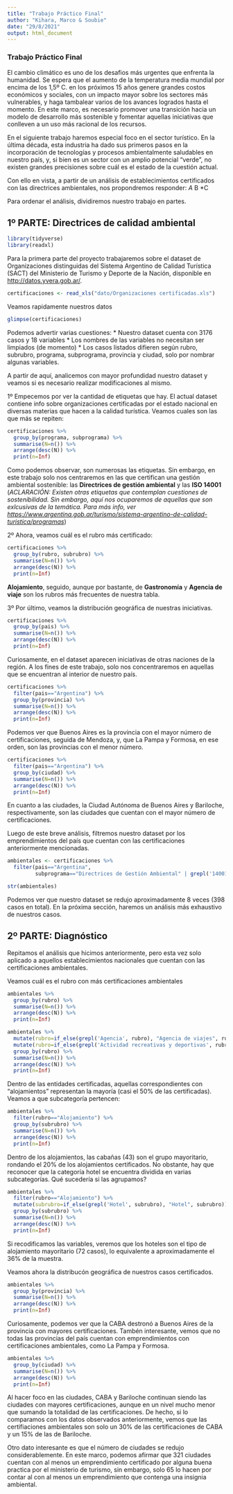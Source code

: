 ```yaml
---
title: "Trabajo Práctico Final"
author: "Kihara, Marco & Soubie"
date: "29/8/2021"
output: html_document
---
```


### **Trabajo Práctico Final**

El cambio climático es uno de los desafios más urgentes que enfrenta la humanidad. Se espera que el aumento de la temperatura media mundial por encima de los 1,5º C. en los próximos 15 años genere grandes costos económicos y sociales, con un impacto mayor sobre los sectores más vulnerables, y haga tambalear varios de los avances logrados hasta el momento. En este marco, es necesario promover una transición hacia un modelo de desarrollo más sostenible y fomentar aquellas iniciativas que conlleven a un uso más racional de los recursos.

En el siguiente trabajo haremos especial foco en el sector turístico. En la última década, esta industria ha dado sus primeros pasos en la incorporación de tecnologías y procesos ambientalmente saludables en nuestro país, y, si bien es un sector con un amplio potencial "verde", no existen grandes precisiones sobre cuál es el estado de la cuestión actual.

Con ello en vista, a partir de un análisis de establecimientos certificados con las directrices ambientales, nos propondremos responder:
*A
*B
*C

Para ordenar el análisis, dividiremos nuestro trabajo en partes.

## 1º PARTE: Directrices de calidad ambiental

```r
library(tidyverse)
library(readxl)
```

Para la primera parte del proyecto trabajaremos sobre el dataset de Organizaciones distinguidas del Sistema Argentino de Calidad Turística (SACT) del Ministerio de Turismo y Deporte de la Nación, disponible en <http://datos.yvera.gob.ar/>.

```r
certificaciones <- read_xls("dato/Organizaciones certificadas.xls")
```

Veamos rapidamente nuestros datos

```r
glimpse(certificaciones)
```

Podemos advertir varias cuestiones:
* Nuestro dataset cuenta con 3176 casos y 18 variables
* Los nombres de las variables no necesitan ser limpiados (de momento)
* Los casos listados difieren según rubro, subrubro, programa, subprograma, provincia y ciudad, solo por nombrar algunas variables.

A partir de aquí, analicemos con mayor profundidad nuestro dataset y veamos si es necesario realizar modificaciones al mismo.

1º Empecemos por ver la cantidad de etiquetas que hay. El actual dataset contiene info sobre organizaciones certificadas por el estado nacional en diversas materias que hacen a la calidad turística. Veamos cuales son las que más se repiten:

```r
certificaciones %>% 
  group_by(programa, subprograma) %>% 
  summarise(N=n()) %>% 
  arrange(desc(N)) %>% 
  print(n=Inf)
```

Como podemos observar, son numerosas las etiquetas. Sin embargo, en este trabajo solo nos centraremos en las que certifican una gestión ambiental sostenible: las **Directrices de gestión ambiental** y las **ISO 14001**
(*ACLARACIÓN: Existen otras etiquetas que contemplan cuestiones de sostenibilidad. Sin embargo, aquí nos ocuparemos de aquellas que son exlcusivas de la temática. Para más info, ver <https://www.argentina.gob.ar/turismo/sistema-argentino-de-calidad-turistica/programas>*)

2º Ahora, veamos cuál es el rubro más certificado:

```r
certificaciones %>% 
  group_by(rubro, subrubro) %>% 
  summarise(N=n()) %>% 
  arrange(desc(N)) %>% 
  print(n=Inf)
```
**Alojamiento**, seguido, aunque por bastante, de **Gastronomía** y **Agencia de viaje** son los rubros más frecuentes de nuestra tabla.

3º Por último, veamos la distribución geográfica de nuestras iniciativas.

```r
certificaciones %>% 
  group_by(pais) %>% 
  summarise(N=n()) %>% 
  arrange(desc(N)) %>% 
  print(n=Inf)
```

Curiosamente, en el dataset aparecen iniciativas de otras naciones de la región. A los fines de este trabajo, solo nos concentraremos en aquellas que se encuentran al interior de nuestro país.

```r
certificaciones %>% 
  filter(pais=="Argentina") %>% 
  group_by(provincia) %>% 
  summarise(N=n()) %>% 
  arrange(desc(N)) %>% 
  print(n=Inf)
```

Podemos ver que Buenos Aires es la provincia con el mayor número de certificaciones, seguida de Mendoza, y, que La Pampa y Formosa, en ese orden, son las provincias con el menor número.

```r
certificaciones %>% 
  filter(pais=="Argentina") %>% 
  group_by(ciudad) %>% 
  summarise(N=n()) %>% 
  arrange(desc(N)) %>% 
  print(n=Inf)
```

En cuanto a las ciudades, la Ciudad Autónoma de Buenos Aires y Bariloche, respectivamente, son las ciudades que cuentan con el mayor número de certificaciones.

Luego de este breve análisis, filtremos nuestro dataset por los emprendimientos del país que cuentan con las certificaciones anteriormente mencionadas.

```r
ambientales <- certificaciones %>% 
  filter(pais=="Argentina",
         subprograma=="Directrices de Gestión Ambiental" | grepl('14001', subprograma))
```

```r
str(ambientales)
```

Podemos ver que nuestro dataset se redujo aproximadamente 8 veces (398 casos en total). En la próxima sección, haremos un análisis más exhaustivo de nuestros casos.

## 2º PARTE: Diagnóstico

Repitamos el análisis que hicimos anteriormente, pero esta vez solo aplicado a aquellos establecimientos nacionales que cuentan con las certificaciones ambientales.

Veamos cuál es el rubro con más certificaciones ambientales

```r
ambientales %>% 
  group_by(rubro) %>% 
  summarise(N=n()) %>% 
  arrange(desc(N)) %>% 
  print(n=Inf)
```


```r
ambientales %>% 
  mutate(rubro=if_else(grepl('Agencia', rubro), "Agencia de viajes", rubro)) %>%
  mutate(rubro=if_else(grepl('Actividad recreativas y deportivas', rubro), "Actividades recreativas y deportivas", rubro)) %>%
  group_by(rubro) %>% 
  summarise(N=n()) %>% 
  arrange(desc(N)) %>% 
  print(n=Inf)
```

Dentro de las entidades certificadas, aquellas correspondientes con "alojamientos" representan la mayoría (casi el 50% de las certificadas). Veamos a que subcategoría pertencen:

```r
ambientales %>% 
  filter(rubro=="Alojamiento") %>% 
  group_by(subrubro) %>% 
  summarise(N=n()) %>% 
  arrange(desc(N)) %>% 
  print(n=Inf)
```

Dentro de los alojamientos, las cabañas (43) son el grupo mayoritario, rondando el 20% de los alojamientos certificados. No obstante, hay que reconocer que la categoría hotel se encuentra dividida en varias subcategorías. Qué sucedería si las agrupamos?

```r
ambientales %>% 
  filter(rubro=="Alojamiento") %>% 
  mutate(subrubro=if_else(grepl('Hotel', subrubro), "Hotel", subrubro)) %>%
  group_by(subrubro) %>% 
  summarise(N=n()) %>% 
  arrange(desc(N)) %>% 
  print(n=Inf)
```

Si recodificamos las variables, veremos que los hoteles son el tipo de alojamiento mayoritario (72 casos), lo equivalente a aproximadamente el 36% de la muestra.

Veamos ahora la distribucón geográfica de nuestros casos certificados.

```r
ambientales %>% 
  group_by(provincia) %>% 
  summarise(N=n()) %>% 
  arrange(desc(N)) %>% 
  print(n=Inf)
```

Curiosamente, podemos ver que la CABA destronó a Buenos Aires de la provincia con mayores certificaciones. Tambén interesante, vemos que no todas las provincias del país cuentan con emprendimientos con certificaciones ambientales, como La Pampa y Formosa.

```r
ambientales %>% 
  group_by(ciudad) %>% 
  summarise(N=n()) %>% 
  arrange(desc(N)) %>% 
  print(n=Inf)
```

Al hacer foco en las ciudades, CABA y Bariloche continuan siendo las ciudades con mayores certificaciones, aunque en un nivel mucho menor que sumando la totalidad de las certificaciones. De hecho, si lo comparamos con los datos observados anteriormente, vemos que las certifiaciones ambientales son solo un 30% de las certificaciones de CABA y un 15% de las de Bariloche.

Otro dato interesante es que el número de ciudades se redujo considerablemente. En este marco, podemos afirmar que 321 ciudades cuentan con al menos un emprendimiento certificado por alguna buena practica por el ministerio de turismo, sin embargo, solo 65 lo hacen por contar al con al menos un emprendimiento que contenga una insignia ambiental.




